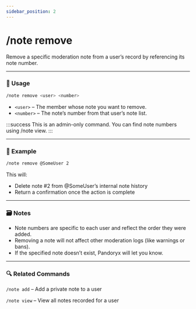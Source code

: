 ```yaml
---
sidebar_position: 2
---
```


# /note remove

Remove a specific moderation note from a user’s record by referencing its note number.

<hr className="md-divider-gradient" />

### 💬 Usage
```bash
/note remove <user> <number>
```
- `<user>` – The member whose note you want to remove.
- `<number>` – The note’s number from that user’s note list.

:::success
This is an admin-only command. You can find note numbers using /note view.
:::

<hr className="md-divider-gradient" />

### 📌 Example
```bash
/note remove @SomeUser 2
```
This will:
- Delete note #2 from @SomeUser’s internal note history
- Return a confirmation once the action is complete

<hr className="md-divider-gradient" />

### 🗃️ Notes
- Note numbers are specific to each user and reflect the order they were added.
- Removing a note will not affect other moderation logs (like warnings or bans).
- If the specified note doesn’t exist, Pandoryx will let you know.

<hr className="md-divider-gradient" />

### 🔍 Related Commands
`/note add` – Add a private note to a user

`/note view` – View all notes recorded for a user
